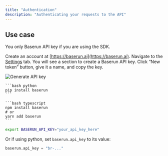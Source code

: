 ```yaml
---
title: "Authentication"
description: "Authenticating your requests to the API"
---
```


## Use case

You only Baserun API key if you are using the SDK.

<Steps>
<Step title="Get an API key">

Create an account at [https://baserun.ai](https://baserun.ai). Navigate to the [Settings](https://baserun.ai/settings) tab. You will see a section to create a Baserun API key. Click “New token” button, give it a name, and copy the key.

![Generate API key](/images/auth.png)

<CodeGroup>

    ```bash python
    pip install baserun
    ```

    ```bash typescript
    npm install baserun
    # or
    yarn add baserun
    ```

</CodeGroup>
</Step>
<Step title="Set it as an environment variable:">

```bash
export BASERUN_API_KEY="your_api_key_here"
```

Or if using python, set `baserun.api_key` to its value:

```python
baserun.api_key = "br-..."
```

</Step>
</Steps>
